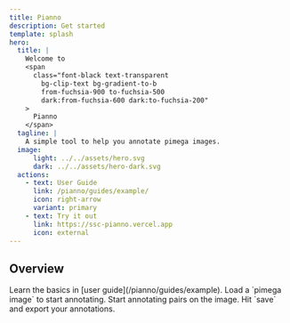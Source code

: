 ```yaml
---
title: Pianno
description: Get started
template: splash
hero:
  title: |
    Welcome to
    <span
      class="font-black text-transparent
        bg-clip-text bg-gradient-to-b
        from-fuchsia-900 to-fuchsia-500
        dark:from-fuchsia-600 dark:to-fuchsia-200"
    >
      Pianno
    </span>
  tagline: |
    A simple tool to help you annotate pimega images.
  image:
      light: ../../assets/hero.svg
      dark: ../../assets/hero-dark.svg
  actions:
    - text: User Guide
      link: /pianno/guides/example/
      icon: right-arrow
      variant: primary
    - text: Try it out
      link: https://ssc-pianno.vercel.app
      icon: external
---
```



## Overview

<CardGrid stagger>
<Card title="Read the docs" icon="open-book">
		Learn the basics in [user guide](/pianno/guides/example).
	</Card>
	<Card title="Load image" icon="add-document">
		Load a `pimega image` to start annotating.
	</Card>
	<Card title="First annotation" icon="pencil">
    Start annotating pairs on the image.
	</Card>
	<Card title="Save your annotations" icon="document">
		Hit `save` and export your annotations.
	</Card>
</CardGrid>
